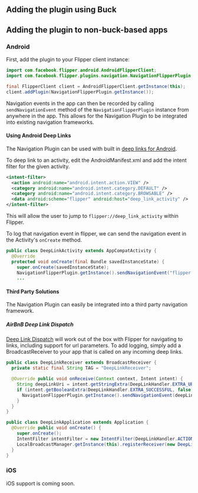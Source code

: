 
<FbInternalOnly>

## Adding the plugin using Buck

<FbNavigationPluginSetup />

## Adding the plugin to non-buck-based apps

</FbInternalOnly>

### Android

First, add the plugin to your Flipper client instance:
```java
import com.facebook.flipper.android.AndroidFlipperClient;
import com.facebook.flipper.plugins.navigation.NavigationFlipperPlugin;

final FlipperClient client = AndroidFlipperClient.getInstance(this);
client.addPlugin(NavigationFlipperPlugin.getInstance());
```

Navigation events in the app can then be recorded by calling `sendNavigationEvent` method of the `NavigationFlipperPlugin` instance from anywhere in the app. This allows for the Navigation Plugin to be integrated into existing navigation frameworks.

#### Using Android Deep Links

The Navigation Plugin can be used with built in [deep links for Android](https://developer.android.com/training/app-links/deep-linking).

To deep link to an activity, edit the AndroidManifest.xml and add the intent filter for the given activity.

```xml
<intent-filter>
  <action android:name="android.intent.action.VIEW" />
  <category android:name="android.intent.category.DEFAULT" />
  <category android:name="android.intent.category.BROWSABLE" />
  <data android:scheme="flipper" android:host="deep_link_activity" />
</intent-filter>
```

This will allow the user to jump to `flipper://deep_link_activity` within Flipper.

To log that navigation event in  flipper, we can send the navigation event in the Activity's `onCreate` method.

```java
public class DeepLinkActivity extends AppCompatActivity {
  @Override
  protected void onCreate(final Bundle savedInstanceState) {
    super.onCreate(savedInstanceState);
    NavigationFlipperPlugin.getInstance().sendNavigationEvent("flipper://deep_link_activity/");
    ...
```

#### Third Party Solutions
The Navigation Plugin can easily be integrated into a third party navigation framework.

##### AirBnB Deep Link Dispatch
[Deep Link Dispatch](https://github.com/airbnb/DeepLinkDispatch) will work out of the box with Flipper for navigating to links, including support for url parameters. To add logging, simply add a BroadcastReceiver to your app that is called on any incoming deep links.

```java
public class DeepLinkReceiver extends BroadcastReceiver {
  private static final String TAG = "DeepLinkReceiver";

  @Override public void onReceive(Context context, Intent intent) {
    String deepLinkUri = intent.getStringExtra(DeepLinkHandler.EXTRA_URI);
    if (intent.getBooleanExtra(DeepLinkHandler.EXTRA_SUCCESSFUL, false)) {
      NavigationFlipperPlugin.getInstance().sendNavigationEvent(deepLinkUri);
    }
  }
}

public class DeepLinkApplication extends Application {
  @Override public void onCreate() {
    super.onCreate();
    IntentFilter intentFilter = new IntentFilter(DeepLinkHandler.ACTION);
    LocalBroadcastManager.getInstance(this).registerReceiver(new DeepLinkReceiver(), intentFilter);
  }
}
```

### iOS
iOS support is coming soon.
